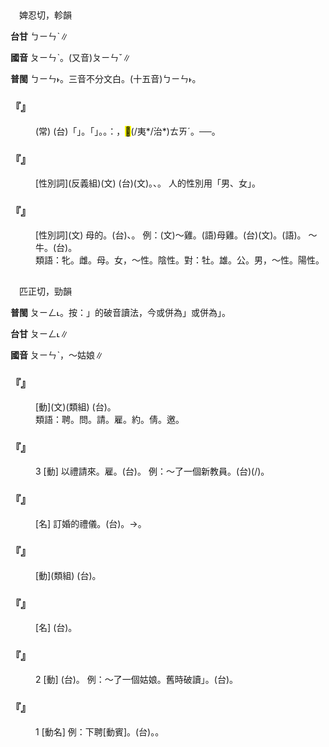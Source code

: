 
=={{ruby|牝|ㄆㄧㄣˋ}}==

　婢忍切，軫韻

'''台甘''' <rt>ㄅㄧㄣˋ</rt>{{ruby|。|ㄅㄧㄣ˫}}∥

'''國音''' <rt>ㄆㄧㄣˋ</rt>。(又音)<rt>ㄆㄧㄣˇ</rt>∥

'''普閩''' <rt>ㄅㄧㄣ˫</rt>{{ruby|。|ㄆㄧㄣ˫}}{{ruby|。|ㄆㄧㄣ˪}}。三音不分文白。(十五音)<rt>ㄅㄧㄣ˫</rt>。

    

==='''『{{ruby|牝|ㄆㄧㄣˋ}}{{ruby|雞|ㄐㄧ}}{{ruby|司|ㄙ}}{{ruby|晨|ㄔㄣˊ}}』'''===
: (常) (台)「{{ruby|司|ㄒㄧ/ㄙㄨ}}{{ruby|晨|ㄒㄧㄣˊ}}」{{ruby|是|ㄒㄧ˫}}{{ruby|雞|ㄍㆤ/ㄍㄨㆤ}}{{ruby|公|ㄍㄤ}}{{ruby|丌|ㆤ}}{{ruby|職|ㄐㄧㆵ}}{{ruby|務|ㆠㄨ˫}}。{{ruby|雞|ㄍㆤ/ㄍㄨㆤ}}{{ruby|母|ㆠㄜˋ/ㆠㄨˋ}}{{ruby|啼|ㄊㄧˊ}}{{ruby|曉|ㄏㄧㄠˋ}}{{ruby|司|ㄒㄧ}}{{ruby|晨|ㄒㄧㄣˊ}}{{ruby|是|ㄒㄧ˫}}{{ruby|比|ㄅㄧˋ}}{{ruby|喻|ㆡㄨ˫/ㄌㄨ˫}}「{{ruby|反|ㄏㄨㄢˋ}}{{ruby|常|ㄒㄧㆲˊ}}」。{{ruby|管|ㄍㄨㄢˋ}}{{ruby|伊|ㄧ}}{{ruby|不|ㄅㄨㆵ}}{{ruby|該|ㄍㄞ}}{{ruby|管|ㄍㄨㄢˋ}}{{ruby|丌|ㆤ}}。{{ruby|台|ㄉㄞˊ}}{{ruby|諺|ㆣㄢ˫}}{{ruby|講|ㄍㆲˋ}}：{{ruby|雞|ㄍㄨㆤ/ㄍㆤ}}{{ruby|母|ㆠㄨˋ/ㆠㄜˋ}}{{ruby|啼|ㄊㄧˊ}}，{{ruby|掠|ㄌㄧㄚㆷ ͘}}{{ruby|來|ㄌㄞˊ}}<mark>&#xffa46;</mark>(/夷*/治*)<rt>ㄊㄞˊ</rt>。──{{ruby|因|ㄧㄣ}}{{ruby|為|ㄨㄧ˫}}{{ruby|不|ㄅㄨㆵ}}{{ruby|祥|ㄒㄧㆲˊ}}。
    

==='''『{{ruby|牝|ㄆㄧㄣˋ}}{{ruby|牡|ㄇㄨˇ}}』'''===
: [性別詞](反義組)(文) (台)(文){{ruby|牝|ㄅㄧㄣˋ}}{{ruby|牡|ㆠㆦˋ}}。{{ruby|公|ㄍㄤ}}、{{ruby|母|ㆠㄨˋ/ㆠㄜˋ}}。 人的性別用「男、女」。
    

==='''『{{ruby|牝|ㄆㄧㄣˋ}}』'''===
: [性別詞](文) 母的。(台){{ruby|雌|ㄘㄨˊ}}、{{ruby|母|ㆠㄜˋ}}{{ruby|性|ㄒㄧㄥ˪}}{{ruby|丌|ㆤ}}{{ruby|禽|ㄎㄧㆬˊ}}{{ruby|獸|ㄒㄧㄨ˪}}。 例：(文)～雞。(語)母雞。(台)(文){{ruby|牝|ㄅㄧㄣˋ}}{{ruby|雞|ㄍㄨㆤ/ㄍㆤ}}。(語){{ruby|雞|ㄍㆤ/ㄍㄨㆤ}}{{ruby|母|ㆠㄨˋ}}。 ～牛。(台){{ruby|牛|ㆣㄨˊ}}{{ruby|母|ㆠㄨˋ/ㆠㄜˋ}}。
:類語：牝。雌。母。女，～性。陰性。對：牡。雄。公。男，～性。陽性。
:
    

=={{ruby|聘|ㄆㄧㄣˋ}}==

　匹正切，勁韻

'''普閩''' <rt>ㄆㄧㄥ˪</rt>。按：{{ruby|「|ㄆㄧㄣˋ}}{{ruby|、|ㄆㄧㄥˋ}}」的破音讀法，今或併為{{ruby|「|ㄆㄧㄣˋ}}」或併為{{ruby|「|ㄆㄧㄥˋ}}」。

'''台甘''' <rt>ㄆㄧㄥ˪</rt>∥

'''國音''' <rt>ㄆㄧㄣˋ</rt>{{ruby|。|ㄆㄧㄥˋ}}，～姑娘∥

    

==='''『{{ruby|聘|ㄆㄧㄣˋ}}{{ruby|問|ㄨㄣˋ}}』'''===
: [動](文)(類組) (台){{ruby|國|ㄍㆦㆶ}}{{ruby|際|ㄗㆤ˪}}{{ruby|間|ㄍㄢ}}{{ruby|互|ㄏㆦ˫}}{{ruby|相|ㄒㄧㆲ}}{{ruby|派|ㄆㄞ˪}}{{ruby|官|ㄍㄨㆩ}}{{ruby|員|ㄨㄢˊ}}{{ruby|訪|ㄏㆲˋ}}{{ruby|問|ㄇㆭ˫/ㆠㄨㄣ˫}}。
:類語：聘。問。請。雇。約。倩。邀。
:
    

==='''『{{ruby|聘|ㄆㄧㄣˋ}}』'''===
:3  [動] 以禮請來。雇。(台){{ruby|聘|ㄆㄧㄥ˪}}{{ruby|請|ㄑㄧㆩˋ}}。 例：～了一個新教員。(台){{ruby|聘|ㄆㄧㄥ˪}}{{ruby|請|ㄑㄧㆩˋ}}(/{{ruby|倩|ㄑㄧㆩ˪}}){{ruby|一|ㄐㄧㆵ ͘}}{{ruby|個|ㆤˊ}}{{ruby|新|ㄒㄧㄣ}}{{ruby|丌|ㆤ}}{{ruby|教|ㄍㄠ˪}}{{ruby|員|ㄨㄢˊ}}。
    

==='''『{{ruby|聘|ㄆㄧㄣˋ}}{{ruby|禮|ㄌㄧˇ}}』'''===
: [名] 訂婚的禮儀。(台){{ruby|訂|ㄉㄧㄥ˪}}{{ruby|婚|ㄏㄨㄣ}}{{ruby|丌|ㆤ}}{{ruby|禮|ㄌㆤˋ}}{{ruby|儀|ㆣㄧˊ}}。{{ruby|聘|ㄆㄧㄥ˪}}{{ruby|定|ㄉㄧㆩ˫}}→{{ruby|聘|ㄆㄧㄥ˪}}{{ruby|金|ㄍㄧㆬ}}。
    

==='''『{{ruby|聘|ㄆㄧㄣˋ}}{{ruby|請|ㄑㄧㄥˇ}}』'''===
: [動](類組) (台){{ruby|聘|ㄆㄧㄥ˪}}{{ruby|請|ㄑㄧㆩˋ}}。
    

==='''『{{ruby|聘|ㄆㄧㄣˋ}}{{ruby|書|ㄕㄨ}}』'''===
: [名] (台){{ruby|聘|ㄆㄧㄥ˪}}{{ruby|書|ㄙㄨ}}。
    

==='''『{{ruby|聘|ㄆㄧㄣˋ}}』'''===
:2  [動] (台){{ruby|嫁|ㄍㆤ˪}}{{ruby|出|ㄘㄨㆵ}}{{ruby|去|·ㄎㄧ˪}}。 例：～了一個姑娘。舊時破讀{{ruby|「|ㄆㄧㄥˋ}}」。(台){{ruby|嫁|ㄍㆤ˪}}{{ruby|一|ㄐㄧㆵ ͘}}{{ruby|個|ㆤˊ}}{{ruby|查|ㄗㄚ}}{{ruby|某|ㆠㆦˋ}}{{ruby|囝|ㄍㄧㆩˋ/ㄍㆩˋ}}。
    

==='''『{{ruby|聘|ㄆㄧㄣˋ}}』'''===
:1  [動名] 例：下聘[動賓]。(台){{ruby|送|ㄙㄤ˪}}{{ruby|定|ㄉㄧㆩ˪}}。{{ruby|約|ㄧㆦㆶ}}{{ruby|訂|ㄉㄧㄥ˪}}{{ruby|婚|ㄏㄨㄣ}}{{ruby|姻|ㄧㄣ}}。
    
